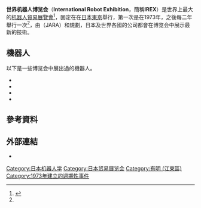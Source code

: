 '''世界机器人博览会'''（'''International Robot Exhibition'''，簡稱'''IREX'''）是世界上最大的[[机器人|机器人]][[貿易展覽會|貿易展覽會]]<ref name="telegraph">{{cite news |first=Myles |last=Burke |title=Transformers take Japanese robot show by storm |url=http://www.telegraph.co.uk/news/newsvideo/6651637/Transformers-take-Japanese-robot-show-by-storm.html |publisher=The Daily Telegraph |date=2009-11-25 |accessdate=2010-01-18 |archive-date=2010-06-20 |archive-url=https://web.archive.org/web/20100620234502/http://www.telegraph.co.uk/news/newsvideo/6651637/Transformers-take-Japanese-robot-show-by-storm.html |dead-url=no }}</ref>，固定在在[[日本|日本]][[東京|東京]]舉行，第一次是在1973年，之後每二年舉行一次<ref name="telegraph"/>，由{{link-en|日本機器人協會|Japan Robot Association}}（JARA）和{{link-en|日刊工業新聞|Nikkan Kogyo Shimbun}}規劃，日本及世界各國的公司都會在博览会中展示最新的技術。

==機器人==
以下是一些博览会中展出過的機器人。
* {{link-en|Actroid|Actroid}}
* {{link-en|精工愛普生微型飛行機器人|Seiko Epson Micro flying robot}}
* {{link-en|TOPIO|TOPIO}}
* {{link-en|JO-ZERO|JO-ZERO}}

== 參考資料==
{{Reflist}}

==外部連結==
* {{Official website|http://www.nikkan.co.jp/eve/irex/english/index.html}}

{{Portal|机器人学}}

[[Category:日本机器人学|Category:日本机器人学]]
[[Category:日本贸易展览会|Category:日本贸易展览会]]
[[Category:有明_(江東區)|Category:有明 (江東區)]]
[[Category:1973年建立的週期性事件|Category:1973年建立的週期性事件]]

{{技術小作品}}